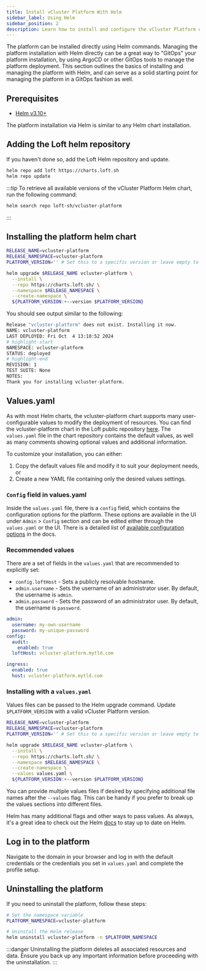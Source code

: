 ```yaml
---
title: Install vCluster Platform With Helm
sidebar_label: Using Helm
sidebar_position: 2
description: Learn how to install and configure the vCluster Platform using Helm
---
```



The platform can be installed directly using Helm commands. Managing the platform installation with Helm directly can be a great way to "GitOps" your platform
installation, by using ArgoCD or other GitOps tools to manage the platform deployment. This section outlines the basics of installing and managing the platform with
Helm, and can serve as a solid starting point for managing the platform
in a GitOps fashion as well.

## Prerequisites

- [Helm v3.10+](https://helm.sh/docs/helm/helm_install/)

The platform installation via Helm is similar to any Helm chart installation.

## Adding the Loft helm repository

If you haven't done so, add the Loft Helm repository and update.

```bash title="Add Loft helm repository"
helm repo add loft https://charts.loft.sh
helm repo update
```

:::tip
To retrieve all available versions of the vCluster Platform Helm chart, run the following command:

```bash title="List available platform versions"
helm search repo loft-sh/vcluster-platform
```
:::

## Installing the platform helm chart

```bash title="Install the platform"
RELEASE_NAME=vcluster-platform
RELEASE_NAMESPACE=vcluster-platform
PLATFORM_VERSION='' # Set this to a specific version or leave empty to install the latest version

helm upgrade $RELEASE_NAME vcluster-platform \
  --install \
  --repo https://charts.loft.sh/ \
  --namespace $RELEASE_NAMESPACE \
  --create-namespace \
  ${PLATFORM_VERSION:+--version $PLATFORM_VERSION}
```

You should see output similar to the following:

```bash
Release "vcluster-platform" does not exist. Installing it now.
NAME: vcluster-platform
LAST DEPLOYED: Fri Oct  4 13:10:52 2024
# highlight-start
NAMESPACE: vcluster-platform
STATUS: deployed
# highlight-end
REVISION: 1
TEST SUITE: None
NOTES:
Thank you for installing vcluster-platform.
```

## Values.yaml

As with most Helm charts, the vcluster-platform chart supports many
user-configurable values to modify the deployment of resources. You can find the
vcluster-platform chart in the Loft public repository
[here](https://github.com/loft-sh/loft/tree/master/chart). The `values.yaml`
file in the chart repository contains the default values, as well as many
comments showing optional values and additional information.

To customize your installation, you can either:
1. Copy the default values file and modify it to suit your deployment needs, or
2. Create a new YAML file containing only the desired values settings.

### `Config` field in values.yaml

Inside the `values.yaml` file, there is a `config` field, which contains the
configuration options for the platform. These options are available in the UI
under `Admin` > `Config` section and can be edited either through the
`values.yaml` or the UI. There is a detailed list of [available configuration
options](../configure/config.mdx) in the docs.

### Recommended values

There are a set of fields in the `values.yaml` that are recommended to explicitly set:

* `config.loftHost` - Sets a publicly resolvable hostname.
* `admin.username` - Sets the username of an administrator user. By default, the username is `admin`.
* `admin.password` - Sets the password of an administrator user. By default, the username is `password`.

```yaml title="Recommended values.yaml and config section."
admin:
  username: my-own-username
  password: my-unique-password
config:
  audit:
    enabled: true
  loftHost: vcluster-platform.mytld.com

ingress:
  enabled: true
  host: vcluster-platform.mytld.com
```

### Installing with a `values.yaml`

Values files can be passed to the Helm upgrade command. Update `$PLATFORM_VERSION` with a valid vCluster Platform version.

```bash title="Install with custom values.yaml."
RELEASE_NAME=vcluster-platform
RELEASE_NAMESPACE=vcluster-platform
PLATFORM_VERSION='' # Set this to a specific version or leave empty to install the latest version

helm upgrade $RELEASE_NAME vcluster-platform \
  --install \
  --repo https://charts.loft.sh/ \
  --namespace $RELEASE_NAMESPACE \
  --create-namespace \
  --values values.yaml \
  ${PLATFORM_VERSION:+--version $PLATFORM_VERSION}
```

You can provide multiple values files if desired by specifying additional
file names after the `--values` flag. This can be handy if you prefer to break up
the values sections into different files.

Helm has many additional flags and other ways to pass values. As always, it's a great idea to check out the Helm [docs](https://helm.sh/docs/) to stay up to date on Helm.

## Log in to the platform

<LoginToPlatformAfterHelmInstall/>

Navigate to the domain in your browser and log in with the default credentials or
the credentials you set in `values.yaml` and complete the profile setup.

## Uninstalling the platform

If you need to uninstall the platform, follow these steps:

```bash title="Uninstall the platform."
# Set the namespace variable
PLATFORM_NAMESPACE=vcluster-platform

# Uninstall the Helm release
helm uninstall vcluster-platform -n $PLATFORM_NAMESPACE
```

:::danger
Uninstalling the platform deletes all associated resources and data. Ensure you back up any important information before proceeding with the uninstallation.
:::
